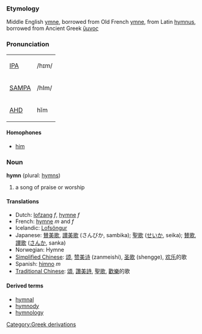 ===Etymology===
Middle English [[ymne]], borrowed from Old French [[ymne]], from Latin [[hymnus]], borrowed from Ancient Greek [[ὕμνος]]

===Pronunciation===
{| border=1 cellpadding=5
| [[w:IPA|IPA]] || /hɪm/
|-
| [[w:SAMPA|SAMPA]] || /hIm/
|-
| [[w:AHD|AHD]] || hĭm
|}

====Homophones====
*[[him]]

===Noun===
'''hymn''' (plural: [[hymns]])
# a song of praise or worship

====Translations====
*Dutch: [[lofzang]] ''f'', [[hymne]] ''f''
*French: [[hymne]] ''m'' and ''f''
*Icelandic: [[Lofsöngur]]<!-- really capitalised? -->
*Japanese: [[賛美歌]], [[讃美歌]] (さんびか, sambika); [[聖歌]] ([[せいか]], seika); [[賛歌]], [[讃歌]] ([[さんか]], sanka)
*Norwegian: Hymne<!-- really capitalised? -->
*[[Simplified Chinese]]: [[颂]], [[赞美]][[诗]] (zanmeishi), [[圣]][[歌]] (shengge), [[欢乐]]的歌
*Spanish: [[himno]] ''m''
*[[Traditional Chinese]]: [[頌]], [[讚美]][[詩]], [[聖]][[歌]], [[歡樂]]的歌

====Derived terms====
*[[hymnal]]
*[[hymnody]]
*[[hymnology]]
[[Category:Greek derivations]]